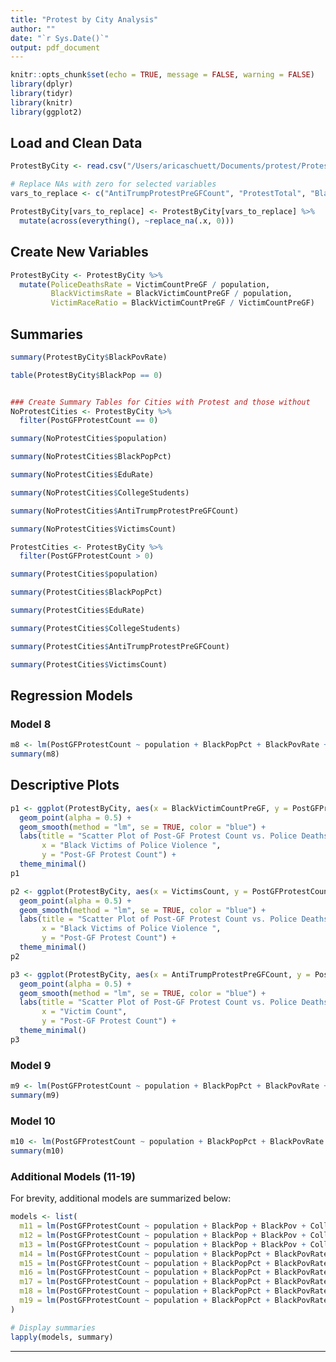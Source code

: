 ```yaml
---
title: "Protest by City Analysis"
author: ""
date: "`r Sys.Date()`"
output: pdf_document
---
```


```r
knitr::opts_chunk$set(echo = TRUE, message = FALSE, warning = FALSE)
library(dplyr)
library(tidyr)
library(knitr)
library(ggplot2)
```

## Load and Clean Data

```r
ProtestByCity <- read.csv("/Users/aricaschuett/Documents/protest/ProtestByCity3-24.csv", row.names = NULL)

# Replace NAs with zero for selected variables
vars_to_replace <- c("AntiTrumpProtestPreGFCount", "ProtestTotal", "BlackVictimCount", "VictimCountPreGF", "PostGFProtestCount", "VictimsCount", "VictimsPreGF2020", "BlackVictimCountPreGF", "ProtestTotalPreGF", "VictimHighThreat", "VictimsPreGF2020Blk")

ProtestByCity[vars_to_replace] <- ProtestByCity[vars_to_replace] %>%
  mutate(across(everything(), ~replace_na(.x, 0)))
```

## Create New Variables

```r
ProtestByCity <- ProtestByCity %>%
  mutate(PoliceDeathsRate = VictimCountPreGF / population,
         BlackVictimsRate = BlackVictimCountPreGF / population,
         VictimRaceRatio = BlackVictimCountPreGF / VictimCountPreGF)
```

## Summaries
```r
summary(ProtestByCity$BlackPovRate)

table(ProtestByCity$BlackPop == 0)


### Create Summary Tables for Cities with Protest and those without
NoProtestCities <- ProtestByCity %>%
  filter(PostGFProtestCount == 0)

summary(NoProtestCities$population)

summary(NoProtestCities$BlackPopPct)

summary(NoProtestCities$EduRate)

summary(NoProtestCities$CollegeStudents)

summary(NoProtestCities$AntiTrumpProtestPreGFCount)

summary(NoProtestCities$VictimsCount)

ProtestCities <- ProtestByCity %>%
  filter(PostGFProtestCount > 0)

summary(ProtestCities$population)

summary(ProtestCities$BlackPopPct)

summary(ProtestCities$EduRate)

summary(ProtestCities$CollegeStudents)

summary(ProtestCities$AntiTrumpProtestPreGFCount)

summary(ProtestCities$VictimsCount)

```

## Regression Models

### Model 8

```r
m8 <- lm(PostGFProtestCount ~ population + BlackPopPct + BlackPovRate + EduRate + AntiTrumpProtestPreGFCount + PoliceDeathsRate, data = ProtestByCity)
summary(m8)

```
## Descriptive Plots
```r

p1 <- ggplot(ProtestByCity, aes(x = BlackVictimCountPreGF, y = PostGFProtestCount)) +
  geom_point(alpha = 0.5) +
  geom_smooth(method = "lm", se = TRUE, color = "blue") +
  labs(title = "Scatter Plot of Post-GF Protest Count vs. Police Deaths Rate",
       x = "Black Victims of Police Violence ",
       y = "Post-GF Protest Count") +
  theme_minimal()
p1

p2 <- ggplot(ProtestByCity, aes(x = VictimsCount, y = PostGFProtestCount)) +
  geom_point(alpha = 0.5) +
  geom_smooth(method = "lm", se = TRUE, color = "blue") +
  labs(title = "Scatter Plot of Post-GF Protest Count vs. Police Deaths Rate",
       x = "Black Victims of Police Violence ",
       y = "Post-GF Protest Count") +
  theme_minimal()
p2

p3 <- ggplot(ProtestByCity, aes(x = AntiTrumpProtestPreGFCount, y = PostGFProtestCount)) +
  geom_point(alpha = 0.5) +
  geom_smooth(method = "lm", se = TRUE, color = "blue") +
  labs(title = "Scatter Plot of Post-GF Protest Count vs. Police Deaths Rate",
       x = "Victim Count",
       y = "Post-GF Protest Count") +
  theme_minimal()
p3
```
### Model 9

```r
m9 <- lm(PostGFProtestCount ~ population + BlackPopPct + BlackPovRate + EduRate + BlackVictimsRate, data = ProtestByCity)
summary(m9)
```

### Model 10

```r
m10 <- lm(PostGFProtestCount ~ population + BlackPopPct + BlackPovRate + EduRate + VictimRaceRatio, data = ProtestByCity)
summary(m10)
```

### Additional Models (11-19)

For brevity, additional models are summarized below:

```r
models <- list(
  m11 = lm(PostGFProtestCount ~ population + BlackPop + BlackPov + CollegeEdTotal + VictimCountPreGF, data = ProtestByCity),
  m12 = lm(PostGFProtestCount ~ population + BlackPop + BlackPov + CollegeEdTotal + VictimsPreGF2020, data = ProtestByCity),
  m13 = lm(PostGFProtestCount ~ population + BlackPop + BlackPov + CollegeEdTotal + VictimsPreGF2020Blk, data = ProtestByCity),
  m14 = lm(PostGFProtestCount ~ population + BlackPopPct + BlackPovRate + EduRate + VictimCountPreGF, data = ProtestByCity),
  m15 = lm(PostGFProtestCount ~ population + BlackPopPct + BlackPovRate + EduRate + BlackVictimCountPreGF, data = ProtestByCity),
  m16 = lm(PostGFProtestCount ~ population + BlackPopPct + BlackPovRate + EduRate + PoliceDeathsRate, data = ProtestByCity),
  m17 = lm(PostGFProtestCount ~ population + BlackPopPct + BlackPovRate + EduRate + BlackVictimsRate, data = ProtestByCity),
  m18 = lm(PostGFProtestCount ~ population + BlackPopPct + BlackPovRate + EduRate + VictimRaceRatio, data = ProtestByCity),
  m19 = lm(PostGFProtestCount ~ population + BlackPopPct + BlackPovRate + EduRate + AntiTrumpProtestPreGFCount + VictimRaceRatio, data = ProtestByCity)
)

# Display summaries
lapply(models, summary)
```

---